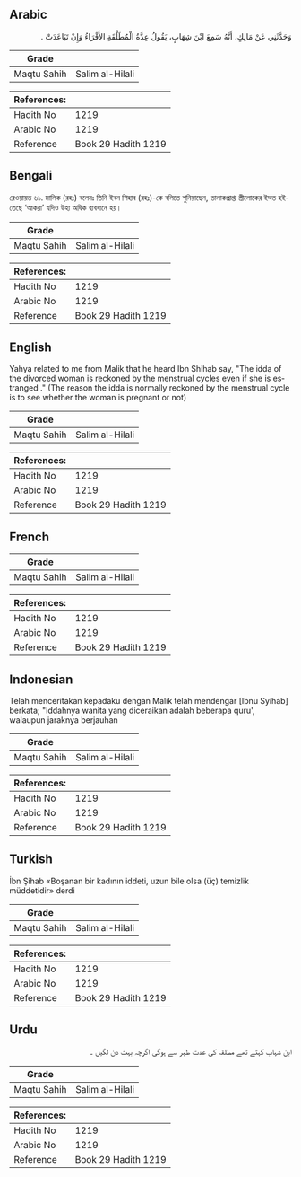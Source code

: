 ## Arabic


<div dir="rtl" lang="ar" style={{fontSize:'larger',backgroundColor:'#f8f9fa',padding:20}}>
وَحَدَّثَنِي عَنْ مَالِكٍ، أَنَّهُ سَمِعَ ابْنَ شِهَابٍ، يَقُولُ عِدَّةُ الْمُطَلَّقَةِ الأَقْرَاءُ وَإِنْ تَبَاعَدَتْ ‏.‏
</div>
<div style={{backgroundColor:'#f8f9fa',padding:20, marginBottom: 10}}><table> <thead> <tr> <th>Grade</th> <th></th> </tr> </thead> <tbody> <tr><td>Maqtu Sahih</td><td>Salim al-Hilali</td></tr></tbody></table><table> <thead> <tr> <th>References:</th> <th></th> </tr> </thead> <tbody><tr><td>Hadith No</td><td>1219</td></tr><tr><td>Arabic No</td><td>1219</td></tr><tr><td>Reference</td><td>Book 29 Hadith 1219</td></tr></tbody></table></div>

## Bengali


<div dir="ltr" lang="bn" style={{fontSize:'larger',backgroundColor:'#f8f9fa',padding:20}}>
রেওয়ায়ত ৬১. মালিক (রহঃ) বলেনঃ তিনি ইবন শিহাব (রহঃ)-কে বলিতে শুনিয়াছেন, তালাকপ্রাপ্তা স্ত্রীলোকের ইদ্দত হইতেছে ‘আকরা’ যদিও উহা অধিক ব্যবধানে হয়।
</div>
<div style={{backgroundColor:'#f8f9fa',padding:20, marginBottom: 10}}><table> <thead> <tr> <th>Grade</th> <th></th> </tr> </thead> <tbody> <tr><td>Maqtu Sahih</td><td>Salim al-Hilali</td></tr></tbody></table><table> <thead> <tr> <th>References:</th> <th></th> </tr> </thead> <tbody><tr><td>Hadith No</td><td>1219</td></tr><tr><td>Arabic No</td><td>1219</td></tr><tr><td>Reference</td><td>Book 29 Hadith 1219</td></tr></tbody></table></div>

## English


<div dir="ltr" lang="en" style={{fontSize:'larger',backgroundColor:'#f8f9fa',padding:20}}>
Yahya related to me from Malik that he heard Ibn Shihab say, "The idda of the divorced woman is reckoned by the menstrual cycles even if she is estranged ." (The reason the idda is normally reckoned by the menstrual cycle is to see whether the woman is pregnant or not)
</div>
<div style={{backgroundColor:'#f8f9fa',padding:20, marginBottom: 10}}><table> <thead> <tr> <th>Grade</th> <th></th> </tr> </thead> <tbody> <tr><td>Maqtu Sahih</td><td>Salim al-Hilali</td></tr></tbody></table><table> <thead> <tr> <th>References:</th> <th></th> </tr> </thead> <tbody><tr><td>Hadith No</td><td>1219</td></tr><tr><td>Arabic No</td><td>1219</td></tr><tr><td>Reference</td><td>Book 29 Hadith 1219</td></tr></tbody></table></div>

## French


<div dir="ltr" lang="fr" style={{fontSize:'larger',backgroundColor:'#f8f9fa',padding:20}}>

</div>
<div style={{backgroundColor:'#f8f9fa',padding:20, marginBottom: 10}}><table> <thead> <tr> <th>Grade</th> <th></th> </tr> </thead> <tbody> <tr><td>Maqtu Sahih</td><td>Salim al-Hilali</td></tr></tbody></table><table> <thead> <tr> <th>References:</th> <th></th> </tr> </thead> <tbody><tr><td>Hadith No</td><td>1219</td></tr><tr><td>Arabic No</td><td>1219</td></tr><tr><td>Reference</td><td>Book 29 Hadith 1219</td></tr></tbody></table></div>

## Indonesian


<div dir="ltr" lang="id" style={{fontSize:'larger',backgroundColor:'#f8f9fa',padding:20}}>
Telah menceritakan kepadaku dengan Malik telah mendengar [Ibnu Syihab] berkata; "Iddahnya wanita yang diceraikan adalah beberapa quru', walaupun jaraknya berjauhan
</div>
<div style={{backgroundColor:'#f8f9fa',padding:20, marginBottom: 10}}><table> <thead> <tr> <th>Grade</th> <th></th> </tr> </thead> <tbody> <tr><td>Maqtu Sahih</td><td>Salim al-Hilali</td></tr></tbody></table><table> <thead> <tr> <th>References:</th> <th></th> </tr> </thead> <tbody><tr><td>Hadith No</td><td>1219</td></tr><tr><td>Arabic No</td><td>1219</td></tr><tr><td>Reference</td><td>Book 29 Hadith 1219</td></tr></tbody></table></div>

## Turkish


<div dir="ltr" lang="tr" style={{fontSize:'larger',backgroundColor:'#f8f9fa',padding:20}}>
İbn Şihab «Boşanan bir kadının iddeti, uzun bile olsa (üç) temizlik müddetidir» derdi
</div>
<div style={{backgroundColor:'#f8f9fa',padding:20, marginBottom: 10}}><table> <thead> <tr> <th>Grade</th> <th></th> </tr> </thead> <tbody> <tr><td>Maqtu Sahih</td><td>Salim al-Hilali</td></tr></tbody></table><table> <thead> <tr> <th>References:</th> <th></th> </tr> </thead> <tbody><tr><td>Hadith No</td><td>1219</td></tr><tr><td>Arabic No</td><td>1219</td></tr><tr><td>Reference</td><td>Book 29 Hadith 1219</td></tr></tbody></table></div>

## Urdu


<div dir="rtl" lang="ur" style={{fontSize:'larger',backgroundColor:'#f8f9fa',padding:20}}>
ابن شہاب کہتے تھے مطلقہ کی عدت طہر سے ہوگی اگرچہ بہت دن لگیں ۔
</div>
<div style={{backgroundColor:'#f8f9fa',padding:20, marginBottom: 10}}><table> <thead> <tr> <th>Grade</th> <th></th> </tr> </thead> <tbody> <tr><td>Maqtu Sahih</td><td>Salim al-Hilali</td></tr></tbody></table><table> <thead> <tr> <th>References:</th> <th></th> </tr> </thead> <tbody><tr><td>Hadith No</td><td>1219</td></tr><tr><td>Arabic No</td><td>1219</td></tr><tr><td>Reference</td><td>Book 29 Hadith 1219</td></tr></tbody></table></div>